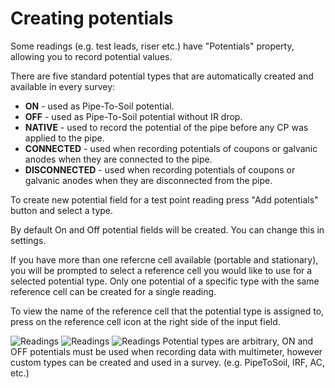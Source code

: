 
# Creating potentials

Some readings (e.g. test leads, riser etc.) have "Potentials" property, allowing you to record potential values.

There are five standard potential types that are automatically created and available in every survey:

- **ON** - used as Pipe-To-Soil potential.
- **OFF** - used as Pipe-To-Soil potential without IR drop.
- **NATIVE** - used to record the potential of the pipe before any CP was applied to the pipe.
- **CONNECTED** - used when recording potentials of coupons or galvanic anodes when they are connected to the pipe.
- **DISCONNECTED** - used when recording potentials of coupons or galvanic anodes when they are disconnected from the pipe.

To create new potential field for a test point reading press "Add potentials" button and select a type.

<Callout type="info" emoji="ℹ️">
  By default On and Off potential fields will be created. You can change this in
  settings.
</Callout>

If you have more than one refercne cell available (portable and stationary), you will be prompted to select a reference cell you would like to use for a selected potential type. Only one potential of a specific type with the same reference cell can be created for a single reading.

To view the name of the reference cell that the potential type is assigned to, press on the reference cell icon at the right side of the input field.

<ImageView>
  <Image
    src="/images/survey_items/3.7.png"
    alt="Readings"
    width={300}
    height={300}
  />
  <Image
    src="/images/survey_items/3.18.png"
    alt="Readings"
    width={300}
    height={300}
  />
  <Image
    src="/images/survey_items/3.19.png"
    alt="Readings"
    width={300}
    height={300}
  />
</ImageView>

<Callout type="info" emoji="ℹ️">
  Potential types are arbitrary, ON and OFF potentials must be used when
  recording data with multimeter, however custom types can be created and used
  in a survey. (e.g. PipeToSoil, IRF, AC, etc.)
</Callout>
